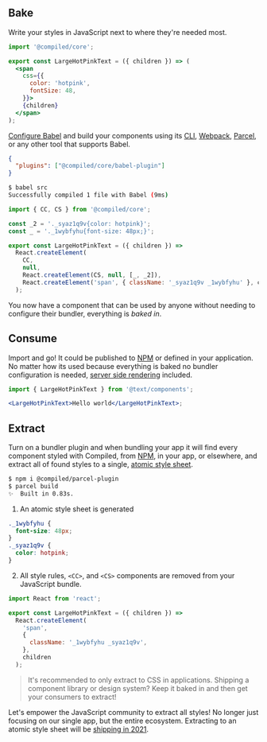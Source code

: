 ## Bake

Write your styles in JavaScript next to where they're needed most.

```jsx
import '@compiled/core';

export const LargeHotPinkText = ({ children }) => (
  <span
    css={{
      color: 'hotpink',
      fontSize: 48,
    }}>
    {children}
  </span>
);
```

[Configure Babel](https://babeljs.io/docs/en/config-files) and build your components using its [CLI](https://babeljs.io/docs/en/babel-cli),
[Webpack](https://webpack.js.org/),
[Parcel](https://parceljs.org/),
or any other tool that supports Babel.

```json
{
  "plugins": ["@compiled/core/babel-plugin"]
}
```

```bash
$ babel src
Successfully compiled 1 file with Babel (9ms)
```

```jsx
import { CC, CS } from '@compiled/core';

const _2 = '._syaz1q9v{color: hotpink}';
const _ = '._1wybfyhu{font-size: 48px;}';

export const LargeHotPinkText = ({ children }) =>
  React.createElement(
    CC,
    null,
    React.createElement(CS, null, [_, _2]),
    React.createElement('span', { className: '_syaz1q9v _1wybfyhu' }, children)
  );
```

You now have a component that can be used by anyone without needing to configure their bundler,
everything is _baked in_.

## Consume

Import and go!
It could be published to [NPM](https://npmjs.com/) or defined in your application.
No matter how its used because everything is baked no bundler configuration is needed,
[server side rendering](https://reactjs.org/docs/react-dom-server.html) included.

```jsx
import { LargeHotPinkText } from '@text/components';

<LargeHotPinkText>Hello world</LargeHotPinkText>;
```

## Extract

Turn on a bundler plugin and when bundling your app it will find every component styled with Compiled,
from [NPM](https://npmjs.com/),
in your app,
or elsewhere,
and extract all of found styles to a single,
[atomic style sheet](https://css-tricks.com/lets-define-exactly-atomic-css/#longhand-shorthand).

```bash
$ npm i @compiled/parcel-plugin
$ parcel build
✨  Built in 0.83s.
```

1. An atomic style sheet is generated

```css
._1wybfyhu {
  font-size: 48px;
}
._syaz1q9v {
  color: hotpink;
}
```

2. All style rules,
   `<CC>`, and
   `<CS>` components are removed from your JavaScript bundle.

```jsx
import React from 'react';

export const LargeHotPinkText = ({ children }) =>
  React.createElement(
    'span',
    {
      className: '_1wybfyhu _syaz1q9v',
    },
    children
  );
```

> It's recommended to only extract to CSS in applications.
> Shipping a component library or design system?
> Keep it baked in and then get your consumers to extract!

Let's empower the JavaScript community to extract all styles!
No longer just focusing on our single app,
but the entire ecosystem.
Extracting to an atomic style sheet will be [shipping in 2021](https://github.com/atlassian-labs/compiled/issues/58).
